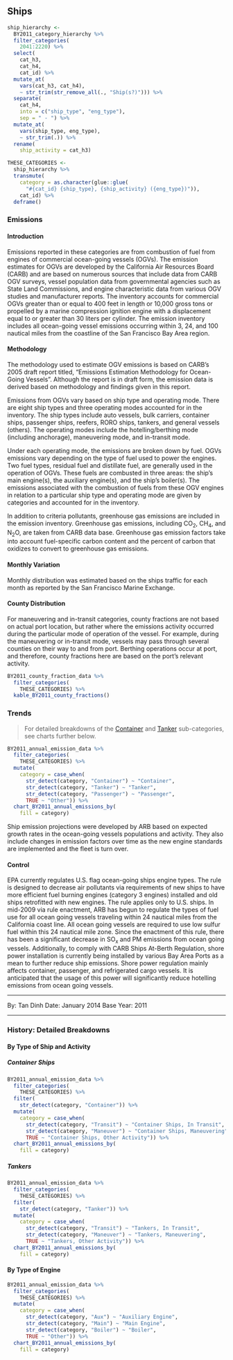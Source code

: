 ## Ships {#mobile-marine-ship}

```r
ship_hierarchy <-
  BY2011_category_hierarchy %>%
  filter_categories(
    2041:2220) %>%
  select(
    cat_h3,
    cat_h4,
    cat_id) %>%
  mutate_at(
    vars(cat_h3, cat_h4),
    ~ str_trim(str_remove_all(., "Ship(s?)"))) %>%
  separate(
    cat_h4,
    into = c("ship_type", "eng_type"),
    sep = " - ") %>%
  mutate_at(
    vars(ship_type, eng_type),
    ~ str_trim(.)) %>%
  rename(
    ship_activity = cat_h3)

THESE_CATEGORIES <-
  ship_hierarchy %>%
  transmute(
    category = as.character(glue::glue(
      "#{cat_id} {ship_type}, {ship_activity} ({eng_type})")),
    cat_id) %>%
  deframe()
```

### Emissions

#### Introduction {-}

Emissions reported in these categories are from combustion of fuel from engines of commercial ocean-going vessels (OGVs). The emission estimates for OGVs are developed by the California Air Resources Board (CARB) and are based on numerous sources that include data from CARB OGV surveys, vessel population data from governmental agencies such as State Land Commissions, and engine characteristic data from various OGV studies and manufacturer reports. The inventory accounts for commercial OGVs greater than or equal to 400 feet in length or 10,000 gross tons or propelled by a marine compression ignition engine with a displacement equal to or greater than 30 liters per cylinder. The emission inventory includes all ocean-going vessel emissions occurring within 3, 24, and 100 nautical miles from the coastline of the San Francisco Bay Area region.

#### Methodology {-}

The methodology used to estimate OGV emissions is based on CARB’s 2005 draft report titled, “Emissions Estimation Methodology for Ocean-Going Vessels”. Although the report is in draft form, the emission data is derived based on methodology and findings given in this report.

Emissions from OGVs vary based on ship type and operating mode. There are eight ship types and three operating modes accounted for in the inventory. The ship types include auto vessels, bulk carriers, container ships, passenger ships, reefers, RORO ships, tankers, and general vessels (others). The operating modes include the hotelling/berthing mode (including anchorage), maneuvering mode, and in-transit mode.

Under each operating mode, the emissions are broken down by fuel. OGVs emissions vary depending on the type of fuel used to power the engines. Two fuel types, residual fuel and distillate fuel, are generally used in the operation of OGVs. These fuels are combusted in three areas: the ship’s main engine(s), the auxiliary engine(s), and the ship’s boiler(s). The emissions associated with the combustion of fuels from these OGV engines in relation to a particular ship type and operating mode are given by categories and accounted for in the inventory.

In addition to criteria pollutants, greenhouse gas emissions are included in the emission inventory. Greenhouse gas emissions, including CO~2~, CH~4~, and N~2~O, are taken from CARB data base. Greenhouse gas emission factors take into account fuel-specific carbon content and the percent of carbon that oxidizes to convert to greenhouse gas emissions.

#### Monthly Variation {-}

Monthly distribution was estimated based on the ships traffic for each month as reported by the San Francisco Marine Exchange.

#### County Distribution {-}

For maneuvering and in-transit categories, county fractions are not based on actual port location, but rather where the emissions activity occurred during the particular mode of operation of the vessel. For example, during the maneuvering or in-transit mode, vessels may pass through several counties on their way to and from port. Berthing operations occur at port, and therefore, county fractions here are based on the port’s relevant activity.

```r
BY2011_county_fraction_data %>%
  filter_categories(
    THESE_CATEGORIES) %>%
  kable_BY2011_county_fractions()
```

### Trends

> For detailed breakdowns of the [Container](#mobile-marine-ship-container) and [Tanker](#mobile-marine-ship-tanker) sub-categories, see charts further below.

```r
BY2011_annual_emission_data %>%
  filter_categories(
    THESE_CATEGORIES) %>%
  mutate(
    category = case_when(
      str_detect(category, "Container") ~ "Container",
      str_detect(category, "Tanker") ~ "Tanker",
      str_detect(category, "Passenger") ~ "Passenger",
      TRUE ~ "Other")) %>%
  chart_BY2011_annual_emissions_by(
    fill = category) 
```

Ship emission projections were developed by ARB based on expected growth rates in the ocean-going vessels populations and activity. They also include changes in emission factors over time as the new engine standards are implemented and the fleet is turn over.

#### Control {-}

EPA currently regulates U.S. flag ocean-going ships engine types. The rule is designed to decrease air pollutants via requirements of new ships to have more efficient fuel burning engines (category 3 engines) installed and old ships retrofitted with new engines. The rule applies only to U.S. ships. In mid-2009 via rule enactment, ARB has begun to regulate the types of fuel use for all ocean going vessels traveling within 24 nautical miles from the California coast line. All ocean going vessels are required to use low sulfur fuel within this 24 nautical mile zone. Since the enactment of this rule, there has been a significant decrease in SO~x~ and PM emissions from ocean going vessels. Additionally, to comply with CARB Ships At-Berth Regulation, shore power installation is currently being installed by various Bay Area Ports as a mean to further reduce ship emissions. Shore power regulation mainly affects container, passenger, and refrigerated cargo vessels. It is anticipated that the usage of this power will significantly reduce hotelling emissions from ocean going vessels.

***

By: Tan Dinh
Date: January 2014
Base Year: 2011

***

### History: Detailed Breakdowns {-}

#### By Type of Ship and Activity {-}

##### Container Ships {- #mobile-marine-ship-container}

```r
BY2011_annual_emission_data %>%
  filter_categories(
    THESE_CATEGORIES) %>%
  filter(
    str_detect(category, "Container")) %>%
  mutate(
    category = case_when(
      str_detect(category, "Transit") ~ "Container Ships, In Transit",
      str_detect(category, "Maneuver") ~ "Container Ships, Maneuvering",
      TRUE ~ "Container Ships, Other Activity")) %>%
  chart_BY2011_annual_emissions_by(
    fill = category) 
```

##### Tankers {- #mobile-marine-ship-tanker}

```r
BY2011_annual_emission_data %>%
  filter_categories(
    THESE_CATEGORIES) %>%
  filter(
    str_detect(category, "Tanker")) %>%
  mutate(
    category = case_when(
      str_detect(category, "Transit") ~ "Tankers, In Transit",
      str_detect(category, "Maneuver") ~ "Tankers, Maneuvering",
      TRUE ~ "Tankers, Other Activity")) %>%
  chart_BY2011_annual_emissions_by(
    fill = category) 
```

#### By Type of Engine {-}

```r
BY2011_annual_emission_data %>%
  filter_categories(
    THESE_CATEGORIES) %>%
  mutate(
    category = case_when(
      str_detect(category, "Aux") ~ "Auxiliary Engine",
      str_detect(category, "Main") ~ "Main Engine",
      str_detect(category, "Boiler") ~ "Boiler",
      TRUE ~ "Other")) %>%
  chart_BY2011_annual_emissions_by(
    fill = category) 
```
